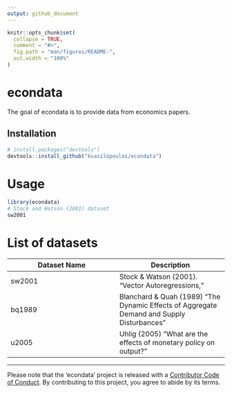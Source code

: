 ```yaml
---
output: github_document
---
```


<!-- README.md is generated from README.Rmd. Please edit that file -->

```r
knitr::opts_chunk$set(
  collapse = TRUE,
  comment = "#>",
  fig.path = "man/figures/README-",
  out.width = "100%"
)
```
# econdata

<!-- badges: start -->
<!-- badges: end -->

The goal of econdata is to provide data from economics papers.

## Installation

``` r
# install.packages("devtools")
devtools::install_github("kvasilopoulos/econdata")
```

# Usage

```r
library(econdata)
# Stock and Watson (2001) dataset
sw2001
```

# List of datasets

Dataset Name |  Description
-------------| -------------
sw2001       |  Stock & Watson (2001). “Vector Autoregressions,”
bq1989       |  Blanchard & Quah (1989) "The Dynamic Effects of Aggregate Demand and Supply Disturbances"
u2005        |  Uhlig (2005) "What are the effects of monetary policy on output?"

---

Please note that the 'econdata' project is released with a
[Contributor Code of Conduct](.github/CODE_OF_CONDUCT.md).
By contributing to this project, you agree to abide by its terms.

